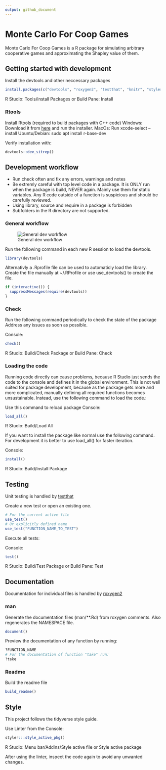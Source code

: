 ```yaml
---
output: github_document
---
```


<!-- README.md is generated from README.Rmd. Please edit that file -->

# Monte Carlo For Coop Games

Monte Carlo For Coop Games is a R package for simulating arbitrary cooperative games and approximating the Shapley value of them.

## Getting started with development

Install the devtools and other neccessary packages

``` r
install.packages(c("devtools", "roxygen2", "testthat", "knitr", "styler"))
```
R Studio:
Tools/Install Packages
or
Build Pane: Install

### Rtools
Install Rtools (required to build packages with C++ code)
Windows: Download it from [here](https://cran.r-project.org/bin/windows/Rtools/) and run the installer.
MacOs: Run xcode-select --install
Ubuntu/Debian: sudo apt install r-base-dev

Verify installation with:
``` r
devtools::dev_sitrep()
```

## Development workflow

 - Run check often and fix any errors, warnings and notes
 - Be extremly careful with top level code in a package. It is ONLY run when the package is build, NEVER again. Mainly use them for static variables. Any R code outside of a function is suspicious and should be carefully reviewed.
 - Using library, source and require in a package is forbidden
 - Subfolders in the R directory are not supported.

### General workflow

![General dev
workflow](https://r-pkgs.org/diagrams/workflow.png "General development workflow")

Run the following command in each new R session to load the devtools.

``` r
library(devtools)
```
Alternativly a .Rprofile file can be used to automaticly load the library.
Create the file manually at ~/.RProfile or use use_devtools() to create the file.
``` r
if (interactive()) {
  suppressMessages(require(devtools))
}
```

### Check
Run the following command periodically to check the state of the package
Address any issues as soon as possible.

Console:
``` r
check()
```
R Studio:
Build/Check Package
or
Build Pane: Check

### Loading the code
Running code directly can cause problems, because R Studio just sends the code to the console and defines it in the global environment. This is not well suited for package development, because as the package gets more and more complicated, manually defining all required functions becomes unsustainable. Instead, use the following command to load the code.:

Use this command to reload package
Console:
``` r
load_all()
```
R Studio:
Build/Load All

If you want to install the package like normal use the following command. For development it is better to use load_all() for faster iteration.

Console:
``` r
install()
```
R Studio:
Build/Install Package

## Testing

Unit testing is handled by [testthat](https://testthat.r-lib.org/)

Create a new test or open an existing one.

``` r
# For the current active file
use_test()
# Or explicitly defined name
use_test("FUNCTION_NAME_TO_TEST")
```

Execute all tests:

Console:
``` r
test()
```
R Studio:
Build/Test Package
or
Build Pane: Test

## Documentation

Documentation for individual files is handled by [roxygen2](https://cran.r-project.org/package=roxygen2)

### man

Generate the documentation files (man/\*\*.Rd) from roxygen comments.
Also regenerates the NAMESPACE file.

``` r
document()
```

Preview the documentation of any function by running:
``` r
?FUNCTION_NAME
# For the documentation of function "take" run:
?take
```

### Readme

Build the readme file
``` r
build_readme()
```

## Style

This project follows the tidyverse style guide.

Use Linter from the Console:
``` r
styler:::style_active_pkg()
```
R Studio:
Menu bar/Addins/Style active file or Style active package

After using the linter, inspect the code again to avoid any unwanted changes.
